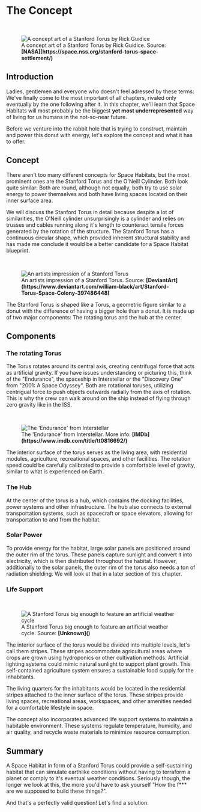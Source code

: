 
# The Concept

<br/>
<figure>
<Image src={require(".//../../../resources/images/stanfordtorus.png")} alt="A concept art of a Stanford Torus by Rick Guidice" />
<figcaption style={{ color: "rgb(156, 156, 156)", fontSize: "14px", marginTop: "2px" }}>A concept art of a Stanford Torus by Rick Guidice. Source: <strong>[NASA](https://space.nss.org/stanford-torus-space-settlement/)</strong></figcaption>
</figure>

## Introduction
Ladies, gentlemen and everyone who doesn't feel adressed by these terms: We've finally come to the most important of all chapters, rivaled only eventually by the one following after it. In this chapter, we'll learn that Space Habitats will most probably be the biggest <strong>yet most underrepresented</strong> way of living for us humans in the not-so-near future.

Before we venture into the rabbit hole that is trying to construct, maintain and power this donut with energy, let's explore the concept and what it has to offer.

## Concept
There aren't too many different concepts for Space Habitats, but the most prominent ones are the Stanford Torus and the O'Neill Cylinder. Both look quite similar: Both are round, although not equally, both try to use solar energy to power themselves and both have living spaces located on their inner surface area. 

We will discuss the Stanford Torus in detail because despite a lot of similarities, the O'Neill cylinder unsurprisingly is a cylinder and relies on trusses and cables running along it's length to counteract tensile forces generated by the rotation of the structure. The Stanford Torus has a continuous circular shape, which provided inherent structural stability and has made me conclude it would be a better candidate for a Space Habitat blueprint. 

<br/>
<figure>
<Image src={require(".//../../../resources/images/stanfordtorus2.png")} alt="An artists impression of a Stanford Torus" />
<figcaption style={{ color: "rgb(156, 156, 156)", fontSize: "14px", marginTop: "2px" }}>An artists impression of a Stanford Torus. Source: <strong>[DeviantArt](https://www.deviantart.com/william-black/art/Stanford-Torus-Space-Colony-397486448)</strong></figcaption>
</figure>

The Stanford Torus is shaped like a Torus, a geometric figure similar to a donut with the difference of having a bigger hole than a donut. It is made up of two major components: The rotating torus and the hub at the center.

## Components
### The rotating Torus
The Torus rotates around its central axis, creating centrifugal force that acts as artificial gravity. If you have issues understanding or picturing this, think of the "Endurance", the spaceship in Interstellar or the "Discovery One" from "2001: A Space Odyssey". Both are rotational toruses, utilizing centrigual force to push objects outwards radially from the axis of rotation. This is why the crew can walk around on the ship instead of flying through zero gravity like in the ISS. 

<br/>
<figure>
<Image src={require(".//../../../resources/images/endurance.gif")} alt="The 'Endurance' from Interstellar" />
<figcaption style={{ color: "rgb(156, 156, 156)", fontSize: "14px", marginTop: "2px" }}>The 'Endurance' from Interstellar. More info: <strong>[IMDb](https://www.imdb.com/title/tt0816692/)</strong></figcaption>
</figure>

The interior surface of the torus serves as the living area, with residential modules, agriculture, recreational spaces, and other facilities. The rotation speed could be carefully calibrated to provide a comfortable level of gravity, similar to what is experienced on Earth.

### The Hub
At the center of the torus is a hub, which contains the docking facilities, power systems and other infrastructure. The hub also connects to external transportation systems, such as spacecraft or space elevators, allowing for transportation to and from the habitat.

### Solar Power
To provide energy for the habitat, large solar panels are positioned around the outer rim of the torus. These panels capture sunlight and convert it into electricity, which is then distributed throughout the habitat. However, additionally to the solar panels, the outer rim of the torus also needs a ton of radiation shielding. We will look at that in a later section of this chapter.

### Life Support

<br/>
<figure>
<Image src={require(".//../../../resources/images/stanfordtorus3.png")} alt="A Stanford Torus big enough to feature an artificial weather cycle" />
<figcaption style={{ color: "rgb(156, 156, 156)", fontSize: "14px", marginTop: "2px" }}>A Stanford Torus big enough to feature an artificial weather cycle. Source: <strong>[Unknown]()</strong></figcaption>
</figure>

The interior surface of the torus would be divided into multiple levels, let's call them stripes. These stripes accommodate agricultural areas where crops are grown using hydroponics or other cultivation methods. Artificial lighting systems could mimic natural sunlight to support plant growth. This self-contained agriculture system ensures a sustainable food supply for the inhabitants.

The living quarters for the inhabitants would be located in the residential stripes attached to the inner surface of the torus. These stripes provide living spaces, recreational areas, workspaces, and other amenities needed for a comfortable lifestyle in space.

The concept also incorporates advanced life support systems to maintain a habitable environment. These systems regulate temperature, humidity, and air quality, and recycle waste materials to minimize resource consumption.

## Summary
A Space Habitat in form of a Stanford Torus could provide a self-sustaining habitat that can simulate earthlike conditions without having to terraform a planet or comply to it's eventual weather conditions. Seriously though, the longer we look at this, the more you'd have to ask yourself "How the f*** are we supposed to build these things?".

And that's a perfectly valid question! Let's find a solution.